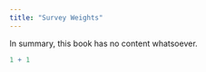 ```yaml
---
title: "Survey Weights"
---
```


In summary, this book has no content whatsoever.


```r
1 + 1
```
